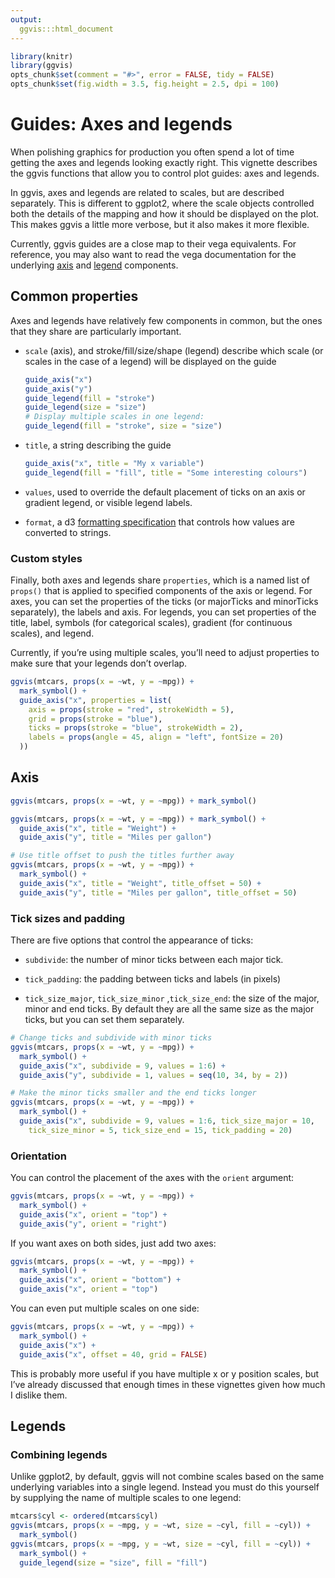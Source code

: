 ```yaml
---
output:
  ggvis:::html_document
---
```


<!--
%\VignetteEngine{knitr}
%\VignetteIndexEntry{Axes and legends}
-->

```r
library(knitr)
library(ggvis)
opts_chunk$set(comment = "#>", error = FALSE, tidy = FALSE)
opts_chunk$set(fig.width = 3.5, fig.height = 2.5, dpi = 100)
```

# Guides: Axes and legends

When polishing graphics for production you often spend a lot of time getting the
axes and legends looking exactly right. This vignette describes the ggvis
functions that allow you to control plot guides: axes and legends.

In ggvis, axes and legends are related to scales, but are described separately.
This is different to ggplot2, where the scale objects controlled both the
details of the mapping and how it should be displayed on the plot. This makes
ggvis a little more verbose, but it also makes it more flexible.

Currently, ggvis guides are a close map to their vega equivalents. For
reference, you may also want to read the vega documentation for the
underlying [axis](https://github.com/trifacta/vega/wiki/Axes) and
[legend](https://github.com/trifacta/vega/wiki/Legends) components.

## Common properties

Axes and legends have relatively few components in common, but the ones that
they share are particularly important.

* `scale` (axis), and stroke/fill/size/shape (legend) describe which scale (or
  scales in the case of a legend) will be displayed on the guide

    ```r
    guide_axis("x")
    guide_axis("y")
    guide_legend(fill = "stroke")
    guide_legend(size = "size")
    # Display multiple scales in one legend:
    guide_legend(fill = "stroke", size = "size")
    ```

* `title`, a string describing the guide

    ```r
    guide_axis("x", title = "My x variable")
    guide_legend(fill = "fill", title = "Some interesting colours")
    ```

* `values`, used to override the default placement of ticks on an axis or gradient
  legend, or visible legend labels.

* `format`, a d3 [formatting specification](https://github.com/mbostock/d3/wiki/Formatting)
  that controls how values are converted to strings.

### Custom styles

Finally, both axes and legends share `properties`, which is a named list of
`props()` that is applied to specified components of the axis or legend. For
axes, you can set the properties of the ticks (or majorTicks and minorTicks
separately), the labels and axis. For legends, you can set properties of the
title, label, symbols (for categorical scales), gradient (for continuous
scales), and legend.

Currently, if you're using multiple scales, you'll need to adjust properties to make
sure that your legends don't overlap.

```r
ggvis(mtcars, props(x = ~wt, y = ~mpg)) +
  mark_symbol() +
  guide_axis("x", properties = list(
    axis = props(stroke = "red", strokeWidth = 5),
    grid = props(stroke = "blue"),
    ticks = props(stroke = "blue", strokeWidth = 2),
    labels = props(angle = 45, align = "left", fontSize = 20)
  ))
```


## Axis

```r
ggvis(mtcars, props(x = ~wt, y = ~mpg)) + mark_symbol()

ggvis(mtcars, props(x = ~wt, y = ~mpg)) + mark_symbol() +
  guide_axis("x", title = "Weight") +
  guide_axis("y", title = "Miles per gallon")

# Use title offset to push the titles further away
ggvis(mtcars, props(x = ~wt, y = ~mpg)) +
  mark_symbol() +
  guide_axis("x", title = "Weight", title_offset = 50) +
  guide_axis("y", title = "Miles per gallon", title_offset = 50)
```

### Tick sizes and padding

There are five options that control the appearance of ticks:

* `subdivide`: the number of minor ticks between each major tick.

* `tick_padding`: the padding between ticks and labels (in pixels)

* `tick_size_major`, `tick_size_minor` ,`tick_size_end`: the size of the
  major, minor and end ticks. By default they are all the same size as the major
  ticks, but you can set them separately.

```r
# Change ticks and subdivide with minor ticks
ggvis(mtcars, props(x = ~wt, y = ~mpg)) +
  mark_symbol() +
  guide_axis("x", subdivide = 9, values = 1:6) +
  guide_axis("y", subdivide = 1, values = seq(10, 34, by = 2))

# Make the minor ticks smaller and the end ticks longer
ggvis(mtcars, props(x = ~wt, y = ~mpg)) +
  mark_symbol() +
  guide_axis("x", subdivide = 9, values = 1:6, tick_size_major = 10,
    tick_size_minor = 5, tick_size_end = 15, tick_padding = 20)
```

### Orientation

You can control the placement of the axes with the `orient` argument:

```r
ggvis(mtcars, props(x = ~wt, y = ~mpg)) +
  mark_symbol() +
  guide_axis("x", orient = "top") +
  guide_axis("y", orient = "right")
```

If you want axes on both sides, just add two axes:

```r
ggvis(mtcars, props(x = ~wt, y = ~mpg)) +
  mark_symbol() +
  guide_axis("x", orient = "bottom") +
  guide_axis("x", orient = "top")
```

You can even put multiple scales on one side:

```r
ggvis(mtcars, props(x = ~wt, y = ~mpg)) +
  mark_symbol() +
  guide_axis("x") +
  guide_axis("x", offset = 40, grid = FALSE)
```

This is probably more useful if you have multiple x or y position scales, but
I've already discussed that enough times in these vignettes given how much I
dislike them.


## Legends


### Combining legends

Unlike ggplot2, by default, ggvis will not combine scales based on the same
underlying variables into a single legend. Instead you must do this yourself
by supplying the name of multiple scales to one legend:

```r
mtcars$cyl <- ordered(mtcars$cyl)
ggvis(mtcars, props(x = ~mpg, y = ~wt, size = ~cyl, fill = ~cyl)) +
  mark_symbol()
ggvis(mtcars, props(x = ~mpg, y = ~wt, size = ~cyl, fill = ~cyl)) +
  mark_symbol() +
  guide_legend(size = "size", fill = "fill")
```
